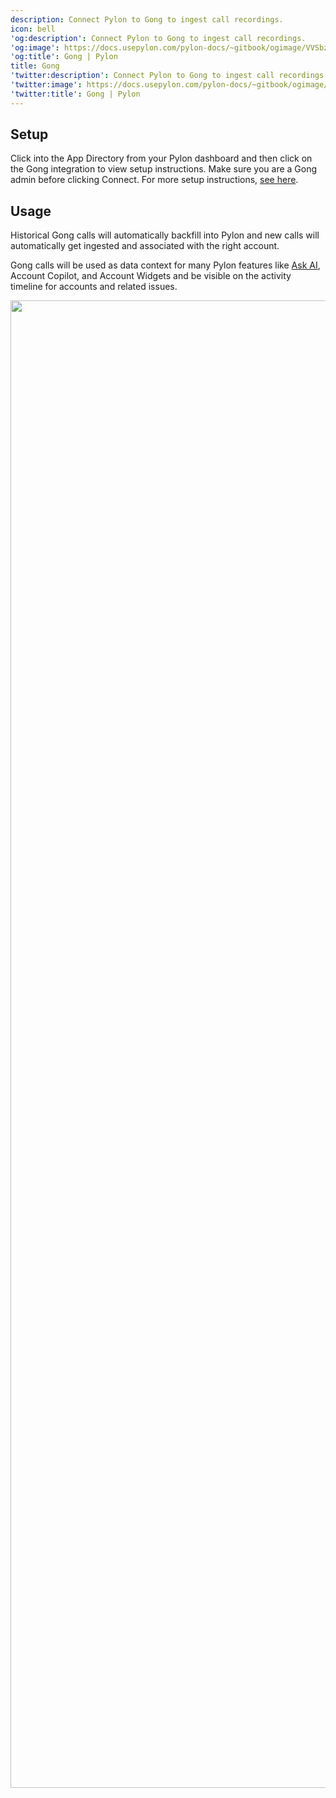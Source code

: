 ---
description: Connect Pylon to Gong to ingest call recordings.
icon: bell
'og:description': Connect Pylon to Gong to ingest call recordings.
'og:image': https://docs.usepylon.com/pylon-docs/~gitbook/ogimage/VVSbzKxD5nhZ3xkvh7eC
'og:title': Gong | Pylon
title: Gong
'twitter:description': Connect Pylon to Gong to ingest call recordings.
'twitter:image': https://docs.usepylon.com/pylon-docs/~gitbook/ogimage/VVSbzKxD5nhZ3xkvh7eC
'twitter:title': Gong | Pylon
---
## Setup

Click into the App Directory from your Pylon dashboard and then click on the Gong integration to view setup instructions. Make sure you are a Gong admin before clicking Connect. For more setup instructions, [see here](https://support.usepylon.com/articles/6926549735-how-do-i-integrate-gong-with-pylon).

## Usage

Historical Gong calls will automatically backfill into Pylon and new calls will automatically get ingested and associated with the right account.

Gong calls will be used as data context for many Pylon features like [Ask AI](/pylon-docs/platform/ask-ai), Account Copilot, and Account Widgets and be visible on the activity timeline for accounts and related issues.

<Frame>
<img alt="" class="block" data-testid="zoom-image" fetchpriority="high" height="2380" sizes="(max-width: 640px) 400px, 768px" src="/images/6d244373.png" width="3516"/>
</Frame>
